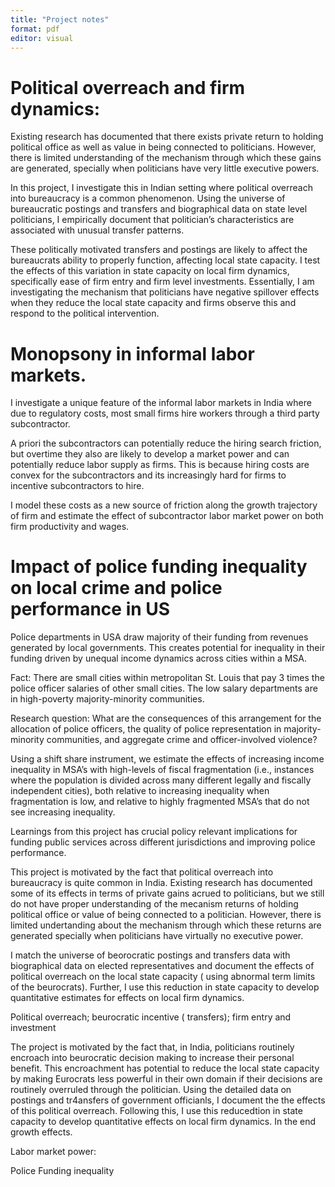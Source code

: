 ```yaml
---
title: "Project notes"
format: pdf
editor: visual
---
```


# Political overreach and firm dynamics:

Existing research has documented that there exists private return to holding political office as well as value in being connected to politicians. However, there is limited understanding of the mechanism through which these gains are generated, specially when politicians have very little executive powers.

In this project, I investigate this in Indian setting where political overreach into bureaucracy is a common phenomenon. Using the universe of bureaucratic postings and transfers and biographical data on state level politicians, I empirically document that politician's characteristics are associated with unusual transfer patterns.

These politically motivated transfers and postings are likely to affect the bureaucrats ability to properly function, affecting local state capacity. I test the effects of this variation in state capacity on local firm dynamics, specifically ease of firm entry and firm level investments. Essentially, I am investigating the mechanism that politicians have negative spillover effects when they reduce the local state capacity and firms observe this and respond to the political intervention.

# Monopsony in informal labor markets.

I investigate a unique feature of the informal labor markets in India where due to regulatory costs, most small firms hire workers through a third party subcontractor.

A priori the subcontractors can potentially reduce the hiring search friction, but overtime they also are likely to develop a market power and can potentially reduce labor supply as firms. This is because hiring costs are convex for the subcontractors and its increasingly hard for firms to incentive subcontractors to hire.

I model these costs as a new source of friction along the growth trajectory of firm and estimate the effect of subcontractor labor market power on both firm productivity and wages.

# Impact of police funding inequality on local crime and police performance in US

Police departments in USA draw majority of their funding from revenues generated by local governments. This creates potential for inequality in their funding driven by unequal income dynamics across cities within a MSA.

Fact: There are small cities within metropolitan St. Louis that pay 3 times the police officer salaries of other small cities. The low salary departments are in high-poverty majority-minority communities.

Research question: What are the consequences of this arrangement for the allocation of police officers, the quality of police representation in majority-minority communities, and aggregate crime and officer-involved violence?

Using a shift share instrument, we estimate the effects of increasing income inequality in MSA's with high-levels of fiscal fragmentation (i.e., instances where the population is divided across many different legally and fiscally independent cities), both relative to increasing inequality when fragmentation is low, and relative to highly fragmented MSA's that do not see increasing inequality.

Learnings from this project has crucial policy relevant implications for funding public services across different jurisdictions and improving police performance.

This project is motivated by the fact that political overreach into bureaucracy is quite common in India. Existing research has documented some of its effects in terms of private gains acrued to politicians, but we still do not have proper understanding of the mecanism returns of holding political office or value of being connected to a politician. However, there is limited undertanding about the mechanism through which these returns are generated specially when politicians have virtually no executive power.

I match the universe of beorocratic postings and transfers data with biographical data on elected representatives and document the effects of political overreach on the local state capacity ( using abnormal term limits of the beurocrats). Further, I use this reduction in state capacity to develop quantitative estimates for effects on local firm dynamics.

Political overreach; beurocratic incentive ( transfers); firm entry and investment

The project is motivated by the fact that, in India, politicians routinely encroach into beurocratic decision making to increase their personal benefit. This encroachment has potential to reduce the local state capacity by making Eurocrats less powerful in their own domain if their decisions are routinely overruled through the politician. Using the detailed data on postings and tr4ansfers of government officianls, I document the the effects of this political overreach. Following this, I use this reducedtion in state capacity to develop quantitative effects on local firm dynamics. In the end growth effects.

Labor market power:

Police Funding inequality
